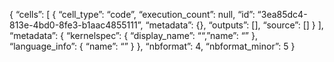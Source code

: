 {
 "cells": [
  {
   "cell_type": "code",
   "execution_count": null,
   "id": "3ea85dc4-813e-4bd0-8fe3-b1aac4855111",
   "metadata": {},
   "outputs": [],
   "source": []
  }
 ],
 "metadata": {
  "kernelspec": {
   "display_name": "",
   "name": ""
  },
  "language_info": {
   "name": ""
  }
 },
 "nbformat": 4,
 "nbformat_minor": 5
}
